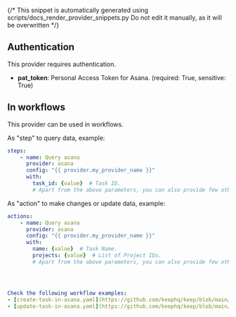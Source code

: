 {/* This snippet is automatically generated using scripts/docs_render_provider_snippets.py 
Do not edit it manually, as it will be overwritten */}

## Authentication
This provider requires authentication.
- **pat_token**: Personal Access Token for Asana. (required: True, sensitive: True)


## In workflows

This provider can be used in workflows.


As "step" to query data, example:
```yaml
steps:
    - name: Query asana
      provider: asana
      config: "{{ provider.my_provider_name }}"
      with:
        task_id: {value}  # Task ID.
        # Apart from the above parameters, you can also provide few other parameters. Refer to the [Asana API documentation](https://developers.asana.com/docs/update-a-task) for more details.
```


As "action" to make changes or update data, example:
```yaml
actions:
    - name: Query asana
      provider: asana
      config: "{{ provider.my_provider_name }}"
      with:
        name: {value}  # Task Name.
        projects: {value}  # List of Project IDs.
        # Apart from the above parameters, you can also provide few other parameters. Refer to the [Asana API documentation](https://developers.asana.com/docs/update-a-task) for more details.```




Check the following workflow examples:
- [create-task-in-asana.yaml](https://github.com/keephq/keep/blob/main/examples/workflows/create-task-in-asana.yaml)
- [update-task-in-asana.yaml](https://github.com/keephq/keep/blob/main/examples/workflows/update-task-in-asana.yaml)
